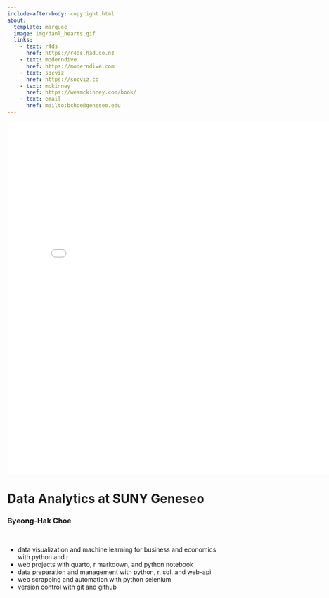 ```yaml
---
include-after-body: copyright.html
about:
  template: marquee
  image: img/danl_hearts.gif
  links:
    - text: r4ds 
      href: https://r4ds.had.co.nz
    - text: moderndive
      href: https://moderndive.com
    - text: socviz
      href: https://socviz.co
    - text: mckinney
      href: https://wesmckinney.com/book/
    - text: email
      href: mailto:bchoe@geneseo.edu
---
```


````{=html}
<style>iframe{height: 800px; width: 800px}</style>
<iframe height="100%" width="100%" frameborder="no"
src="best-fitting.html">
</iframe>
````

# Data Analytics at SUNY Geneseo
### Byeong-Hak Choe

<br>

- data visualization and machine learning for business and economics with python and r
- web projects with quarto, r markdown, and python notebook 
- data preparation and management with python, r, sql, and web-api 
- web scrapping and automation with python selenium
- version control with git and github



<br><br>
<br><br>
<br><br>

